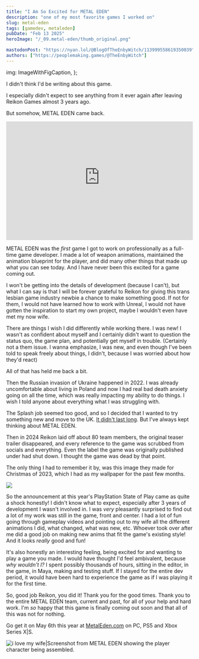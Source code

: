 ```yaml
---
title: "I Am So Excited for METAL EDEN"
description: "one of my most favorite games I worked on"
slug: metal-eden
tags: [gamedev, metaleden]
pubDate: "Feb 13 2025"
heroImage: "/_09.metal-eden/thumb_original.png"

mastodonPost: "https://nyan.lol/@BlogOfTheEnbyWitch/113999558619350039"
authors: ["https://peoplemaking.games/@TheEnbyWitch"]
---
```



  img: ImageWithFigCaption,
};

I didn't think I'd be writing about this game.

I especially didn't expect to see anything from it ever again after leaving Reikon Games almost 3 years ago.

But somehow, METAL EDEN came back.

<iframe
  width="100%"
  height="320"
  src="https://www.youtube-nocookie.com/embed/s_nAwi4kQNQ?si=R4x7m1Qh0yucR7jT"
  title="YouTube video player"
  frameborder="0"
  allow="accelerometer; autoplay; clipboard-write; encrypted-media; gyroscope; picture-in-picture; web-share"
  referrerpolicy="strict-origin-when-cross-origin"
  allowfullscreen
></iframe>

METAL EDEN was the _first_ game I got to work on professionally as a full-time game developer. I made a lot of weapon animations, maintained the animation blueprint for the player, and did many other things that made up what you can see today. And I have never been this excited for a game coming out.

I won't be getting into the details of development (because I can't), but what I can say is that I will be forever grateful to Reikon for giving this trans lesbian game industry newbie a chance to make something good. If not for them, I would not have learned how to work with Unreal, I would not have gotten the inspiration to start my own project, maybe I wouldn't even have met my now wife.

There are things I wish I did differently while working there. I was new! I wasn't as confident about myself and I certainly didn't want to question the status quo, the game plan, and potentially get myself in trouble. (Certainly not a them issue. I wanna emphasize, I was new, and even though I've been told to speak freely about things, I didn't, because I was worried about how they'd react)

All of that has held me back a bit.

Then the Russian invasion of Ukraine happened in 2022. I was already uncomfortable about living in Poland and now I had real bad death anxiety going on all the time, which was really impacting my ability to do things. I wish I told anyone about everything what I was struggling with.

The Splash job seemed too good, and so I decided that I wanted to try something new and move to the UK. [It didn't last long](/blog/covid). But I've always kept thinking about METAL EDEN.

Then in 2024 Reikon laid off about 80 team members, the original teaser trailer disappeared, and every reference to the game was scrubbed from socials and everything. Even the label the game was originally published under had shut down. I thought the game was dead by that point.

The only thing I had to remember it by, was this image they made for Christmas of 2023, which I had as my wallpaper for the past few months.

![](/_09.metal-eden/wallpaper.png)

So the announcement at this year's PlayStation State of Play came as quite a shock honestly! I didn't know what to expect, especially after 3 years of development I wasn't involved in. I was _very_ pleasantly surprised to find out a lot of my work was still in the game, front and center. I had a lot of fun going through gameplay videos and pointing out to my wife all the different animations I did, what changed, what was new, etc. Whoever took over after me did a good job on making new anims that fit the game's existing style! And it looks _really_ good and fun!

It's also honestly an interesting feeling, being excited for and wanting to play a game you made. I would have thought I'd feel ambivalent, because _why wouldn't I?_ I spent possibly thousands of hours, sitting in the editor, in the game, in Maya, making and testing stuff. If I stayed for the entire dev period, it would have been hard to experience the game as if I was playing it for the first time.

So, good job Reikon, you did it! Thank you for the good times. Thank you to the entire METAL EDEN team, current and past, for all of your help and hard work. I'm _so_ happy that this game is finally coming out soon and that all of this was not for nothing.

Go get it on May 6th this year at [MetalEden.com](https://metaleden.com) on PC, PS5 and Xbox Series X|S.

![i love my wife|Screenshot from METAL EDEN showing the player character being assembled.](/_09.metal-eden/gettingready.png)


<KoFi />
